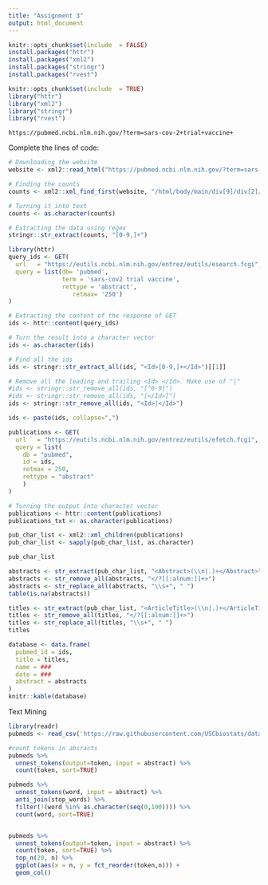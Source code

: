 ```yaml
---
title: "Assignment 3"
output: html_document
---
```


```r
knitr::opts_chunk$set(include  = FALSE)
install.packages("httr")
install.packages("xml2")
install.packages("stringr")
install.packages("rvest")
```


```r
knitr::opts_chunk$set(include  = TRUE)
library("httr")
library("xml2")
library("stringr")
library("rvest")

```


```
https://pubmed.ncbi.nlm.nih.gov/?term=sars-cov-2+trial+vaccine+
```

Complete the lines of code:

```r
# Downloading the website
website <- xml2::read_html("https://pubmed.ncbi.nlm.nih.gov/?term=sars-cov-2+trial+vaccine+")

# Finding the counts
counts <- xml2::xml_find_first(website, "/html/body/main/div[9]/div[2]/div[2]/div[1]/span")

# Turning it into text
counts <- as.character(counts)

# Extracting the data using regex
stringr::str_extract(counts, "[0-9,]+")
```

```r
library(httr)
query_ids <- GET(
  url   = "https://eutils.ncbi.nlm.nih.gov/entrez/eutils/esearch.fcgi",
  query = list(db= 'pubmed',
               term = 'sars-cov2 trial vaccine',
               rettype = 'abstract',
                  retmax= '250')
)

# Extracting the content of the response of GET
ids <- httr::content(query_ids)
```


```r
# Turn the result into a character vector
ids <- as.character(ids)

# Find all the ids 
ids <- stringr::str_extract_all(ids, "<Id>[0-9,]+</Id>")[[1]]

# Remove all the leading and trailing <Id> </Id>. Make use of "|"
#ids <- stringr::str_remove_all(ids, "[^0-9]")
#ids <- stringr::str_remove_all(ids, "[</Id>]")
ids <- stringr::str_remove_all(ids, "<Id>|</Id>")
```

    
```r
ids <- paste(ids, collapse=",")

publications <- GET(
  url   = "https://eutils.ncbi.nlm.nih.gov/entrez/eutils/efetch.fcgi",
  query = list(
    db = "pubmed",
    id = ids,
    retmax = 250,
    rettype = "abstract"
    )
)

# Turning the output into character vector
publications <- httr::content(publications)
publications_txt <- as.character(publications)
```


```r
pub_char_list <- xml2::xml_children(publications)
pub_char_list <- sapply(pub_char_list, as.character)
```

```r
pub_char_list

abstracts <- str_extract(pub_char_list, "<Abstract>(\\n|.)+</Abstract>")
abstracts <- str_remove_all(abstracts, "</?[[:alnum:]]+>")
abstracts <- str_replace_all(abstracts, "\\s+", " ")
table(is.na(abstracts))
```

```r
titles <- str_extract(pub_char_list, "<ArticleTitle>(\\n|.)+</ArticleTitle>")
titles <- str_remove_all(titles, "</?[[:alnum:]]+>")
titles <- str_replace_all(titles, "\\s+", " ")
titles
```


```r
database <- data.frame(
  pubmed_id = ids,
  title = titles,
  name = ###
  date = ###
  abstract = abstracts
)
knitr::kable(database)
```


############ Text Mining #############

```r
library(readr)
pubmeds <- read_csv('https://raw.githubusercontent.com/USCbiostats/data-science-data/master/03_pubmed/pubmed.csv')

#count tokens in absracts
pubmeds %>%
  unnest_tokens(output=token, input = abstract) %>%
  count(token, sort=TRUE)

pubmeds %>%
  unnest_tokens(word, input = abstract) %>%
  anti_join(stop_words) %>%
  filter(!(word %in% as.character(seq(0,100)))) %>%
  count(word, sort=TRUE) 


pubmeds %>%
  unnest_tokens(output=token, input = abstract) %>%
  count(token, sort=TRUE) %>%
  top_n(20, n) %>%
  ggplot(aes(x = n, y = fct_reorder(token,n))) + 
  geom_col()




```


